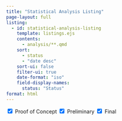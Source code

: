 ```yaml
---
title: "Statistical Analysis Listing"
page-layout: full
listing:
  - id: statistical-analysis-listing
    template: listings.ejs
    contents:
      - analysis/**.qmd
    sort:
      - status
      - "date desc"
    sort-ui: false
    filter-ui: true
    date-format: "iso"
    field-display-names: 
      status: "Status"
format: html
---
```


```{=html}
<div class="btn-group" style="margin-bottom: 1em;" role="group" aria-label="Basic radio toggle button group">
  <input type="checkbox" class="btn-check" name="btnanalysis" id="analysis-poc" autocomplete="off" checked>
  <label class="btn btn-outline-danger" for="analysis-poc">Proof of Concept</label>

  <input type="checkbox" class="btn-check" name="btnanalysis" id="analysis-preliminary" autocomplete="off" checked>
  <label class="btn btn-outline-warning" for="analysis-preliminary">Preliminary</label>

  <input type="checkbox" class="btn-check" name="btnanalysis" id="analysis-final" autocomplete="off" checked>
  <label class="btn btn-outline-success" for="analysis-final">Final</label>
</div>
<script>
  document.addEventListener('DOMContentLoaded', function() {
    function updateVisibility() {
      const pocDivs = document.querySelectorAll('div[data-analysis-status="Proof of Concept"]');
      const preliminaryDivs = document.querySelectorAll('div[data-analysis-status="Preliminary"]');
      const finalDivs = document.querySelectorAll('div[data-analysis-status="Final"]');

      pocDivs.forEach(div => div.style.display = 'none');
      preliminaryDivs.forEach(div => div.style.display = 'none');
      finalDivs.forEach(div => div.style.display = 'none');

      if (document.getElementById('analysis-poc').checked) {
        pocDivs.forEach(div => div.style.display = 'block');
      }
      if (document.getElementById('analysis-preliminary').checked) {
        preliminaryDivs.forEach(div => div.style.display = 'block');
      }
      if (document.getElementById('analysis-final').checked) {
        finalDivs.forEach(div => div.style.display = 'block');
      }
    }

    document.getElementById('analysis-poc').addEventListener('change', updateVisibility);
    document.getElementById('analysis-preliminary').addEventListener('change', updateVisibility);
    document.getElementById('analysis-final').addEventListener('change', updateVisibility);

    updateVisibility();
  });
</script>
```
